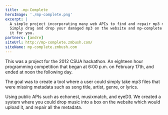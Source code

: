 ```yaml
---
title: .mp-Complete
heroImage: './mp-complete.png'
excerpt: |
  A simple project incorporating many web APIs to find and repair mp3 metadata.
  Simply drag and drop your damaged mp3 on the website and mp-complete will fix
  it for you.
partners: [andre]
siteUrl: http://mp-complete.zmbush.com/
siteName: mp-complete.zmbush.com
---
```


This was a project for the 2012 CSUA hackathon. An eighteen hour programming
competition that began at 6:00 p.m. on February 17th, and ended at noon the
following day.

The goal was to create a tool where a user could simply take mp3 files that were
missing metadata such as song title, artist, genre, or lyrics.

Using public APIs such as echonest, musixmatch, and eyeD3. We created a system where you could drop
music into a box on the website which would upload it, and repair all the metadata.
